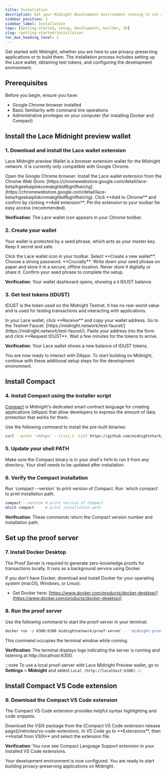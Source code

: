 ```yaml
---
title: Installation
description: Get your Midnight development environment running to set up tools, configure wallets, and deploy your first zero-knowledge application.
sidebar_position: 2
sidebar_label: Installation
tags: [getting-started, setup, development, builder, ZK]
slug: /getting-started/installation
toc_max_heading_level: 2
---
```



Get started with Midnight, whether you are here to use privacy-preserving applications or to build them. The installation process includes setting up the Lace wallet, obtaining test tokens, and configuring the development environment.

## Prerequisites

Before you begin, ensure you have:

- Google Chrome browser installed
- Basic familiarity with command line operations
- Administrative privileges on your computer (for installing Docker and Compact)

## Install the Lace Midnight preview wallet

### 1. Download and install the Lace wallet extension

Lace Midnight preview Wallet is a browser extension wallet for the Midnight network. It is currently only compatible with Google Chrome.

<StepsProvider>
    <Step>Open the Google Chrome browser.</Step>
    <Step>Install the Lace wallet extension from the Chrome Web Store: [https://chromewebstore.google.com/detail/lace-beta/hgeekaiplokcnmakghbdfbgnlfheichg](https://chromewebstore.google.com/detail/lace-beta/hgeekaiplokcnmakghbdfbgnlfheichg).</Step>
    <Step>Click **Add to Chrome** and confirm by clicking **Add extension**.</Step>
    <Step>Pin the extension to your toolbar for easy access (recommended).</Step>
</StepsProvider>

**Verification**: The Lace wallet icon appears in your Chrome toolbar.

### 2. Create your wallet

Your wallet is protected by a seed phrase, which acts as your master key. Keep it secret and safe.

<StepsProvider>
    <Step>Click the Lace wallet icon in your toolbar.</Step>
    <Step>Select **Create a new wallet**.</Step>
    <Step>Choose a strong password.</Step>
    <Step>**Crucially**: Write down your seed phrase on paper and store it in a secure, offline location. Never store it digitally or share it.</Step>
    <Step>Confirm your seed phrase to complete the setup.</Step>
</StepsProvider>

**Verification**: Your wallet dashboard opens, showing a `0` tDUST balance.

### 3. Get test tokens (tDUST)

tDUST is the token used on the Midnight Testnet. It has no real-world value and is used for testing transactions and interacting with applications.

<StepsProvider>
    <Step>In your Lace wallet, click **Receive** and copy your wallet address.</Step>
    <Step>Go to the Testnet Faucet: [https://midnight.network/test-faucet/](https://midnight.network/test-faucet/).</Step>
    <Step>Paste your address into the form and click **Request tDUST**.</Step>
    <Step>Wait a few minutes for the tokens to arrive.</Step>
</StepsProvider>

**Verification**: Your Lace wallet shows a new balance of tDUST tokens.

You are now ready to interact with DApps. To start building on Midnight, continue with these additional setup steps for the development environment.

## Install Compact

### 4. Install Compact using the installer script

[Compact](https://github.com/midnightntwrk/compact) is Midnight's dedicated smart contract language for creating applications (dApps) that allow developers to express the amount of data protection that works for them.

Use the following command to install the pre-built binaries:

```bash
curl --proto '=https' --tlsv1.2 -LsSf https://github.com/midnightntwrk/compact/releases/download/compact-v0.2.0/compact-installer.sh | sh
```

### 5. Update your shell PATH

Make sure the Compact binary is in your shell's `PATH` to run it from any directory. Your shell needs to be updated after installation.

### 6. Verify the Compact installation

<StepsProvider>
    <Step>Run `compact --version` to print version of Compact.</Step>
    <Step>Run `which compact` to print installation path.</Step>
</StepsProvider>

```bash
compact --version # print version of Compact
which compact     # print installation path
```

**Verification**: These commands return the Compact version number and installation path.

## Set up the proof server

### 7. Install Docker Desktop

The Proof Server is required to generate zero-knowledge proofs for transactions locally. It runs as a background service using Docker.

If you don't have Docker, download and install Docker for your operating system (macOS, Windows, or Linux):
- Get Docker here: [https://www.docker.com/products/docker-desktop/](https://www.docker.com/products/docker-desktop/)

### 8. Run the proof server

Use the following command to start the proof-server in your terminal:

```bash
docker run -p 6300:6300 midnightnetwork/proof-server -- 'midnight-proof-server --network testnet'
```

This command occupies the terminal window while running.

**Verification**: The terminal displays logs indicating the server is running and listening at http://localhost:6300.

:::note
To use a local proof-server with Lace Midnight Preview wallet, go to **Settings** > **Midnight** and select `Local (http://localhost:6300)`.
:::

## Install Compact VS Code extension

### 9. Download the Compact VS Code extension

The Compact VS Code extension provides helpful syntax highlighting and code snippets.

<StepsProvider>
    <Step>Download the VSIX package from the [Compact VS Code extension release page](/relnotes/vs-code-extension).</Step>
    <Step>In VS Code go to **Extensions**, then **Install from VSIX** and select the extension file.</Step>
</StepsProvider>

**Verification**: You now see Compact Language Support extension in your installed VS Code extensions.

Your development environment is now configured. You are ready to start building privacy-preserving applications on Midnight.
